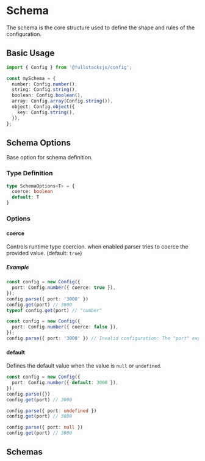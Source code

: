 # Schema

The schema is the core structure used to define the shape and rules of the configuration.

## Basic Usage

```typescript
import { Config } from '@fullstacksjs/config';

const mySchema = {
  number: Config.number(),
  string: Config.string(),
  boolean: Config.boolean(),
  array: Config.array(Config.string()),
  object: Config.object({
    key: Config.string(),
  }),
};
```

## Schema Options

Base option for schema definition.

### Type Definition

```typescript
type SchemaOptions<T> = {
  coerce: boolean
  default: T
}
```

### Options

#### coerce

Controls runtime type coercion. when enabled parser tries to coerce the provided value. (default: `true`)

##### Example

```typescript
const config = new Config({
  port: Config.number({ coerce: true }),
});
config.parse({ port: '3000' })
config.get(port) // 3000
typeof config.get(port) // "number"
```

```typescript
const config = new Config({
  port: Config.number({ coerce: false }),
});
config.parse({ port: '3000' }) // Invalid configuration: The "port" expected to be "number" but a "string" was provided
```

#### default

Defines the default value when the value is `null` or `undefined`.

```typescript
const config = new Config({
  port: Config.number({ default: 3000 }),
});
config.parse({})
config.get(port) // 3000

config.parse({ port: undefined })
config.get(port) // 3000

config.parse({ port: null })
config.get(port) // 3000
```

## Schemas


<TOC base="/schema" meta={meta} />
